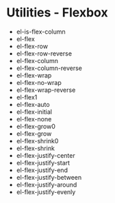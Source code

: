 
<Meta title="Flexbox" />

# Utilities - Flexbox

- el-is-flex-column
- el-flex
- el-flex-row
- el-flex-row-reverse
- el-flex-column
- el-flex-column-reverse
- el-flex-wrap
- el-flex-no-wrap
- el-flex-wrap-reverse
- el-flex1
- el-flex-auto
- el-flex-initial
- el-flex-none
- el-flex-grow0
- el-flex-grow
- el-flex-shrink0
- el-flex-shrink
- el-flex-justify-center
- el-flex-justify-start
- el-flex-justify-end
- el-flex-justify-between
- el-flex-justify-around
- el-flex-justify-evenly
